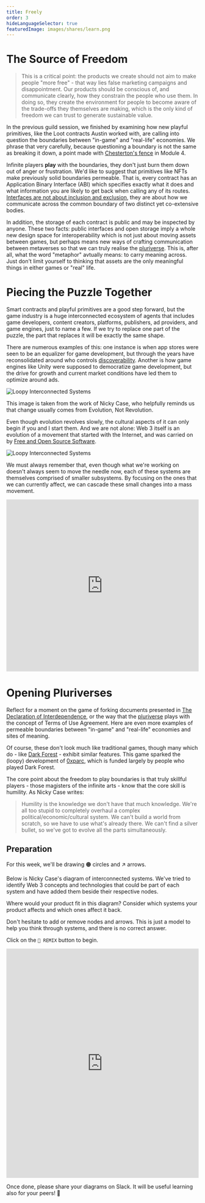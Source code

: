 ```yaml
---
title: Freely
order: 3
hideLanguageSelector: true
featuredImage: images/shares/learn.png
---
```


# The Source of Freedom

> This is a critical point: the products we create should not aim to make people "more free" - that way lies false marketing campaigns and disappointment. Our products should be conscious of, and communicate clearly, how they constrain the people who use them. In doing so, they create the environment for people to become aware of the trade-offs they themselves are making, which is the only kind of freedom we can trust to generate sustainable value.

In the previous guild session, we finished by examining how new playful primitives, like the Loot contracts Austin worked with, are calling into question the boundaries between "in-game" and "real-life" economies. We phrase that very carefully, because questioning a boundary is not the same as breaking it down, a point made with [Chesterton's fence](/learn/module-4/) in Module 4.

Infinite players **play** with the boundaries, they don't just burn them down out of anger or frustration. We'd like to suggest that primitives like NFTs make previously solid boundaries permeable. That is, every contract has an Application Binary Interface (ABI) which specifies exactly what it does and what information you are likely to get back when calling any of its routes. [Interfaces are not about inclusion and exclusion](/learn/module-4/self-enquiry/#signature-performances), they are about how we communicate across the common boundary of two distinct yet co-extensive bodies. 

In addition, the storage of each contract is public and may be inspected by anyone. These two facts: public interfaces and open storage imply a whole new design space for interoperability which is not just about moving assets between games, but perhaps means new ways of crafting communication between metaverses so that we can truly realise the [pluriverse](https://pluriverse.world/). This is, after all, what the word "metaphor" avtually means: to carry meaning across. Just don't limit yourself to thinking that assets are the only meaningful things in either games or "real" life.

# Piecing the Puzzle Together

Smart contracts and playful primitives are a good step forward, but the game industry is a huge interconnected ecosystem of agents that includes game developers, content creators, platforms, publishers, ad providers, and game engines, just to name a few. If we try to replace one part of the puzzle, the part that replaces it will be exactly the same shape.

There are numerous examples of this: one instance is when app stores were seen to be an equalizer for game development, but through the years have reconsolidated around who controls [discoverability](/track-gaming/module-5/). Another is how game engines like Unity were supposed to democratize game development, but the drive for growth and current market conditions have led them to optimize around ads.

<Image src="/images/gaming-img/loopy.gif" alt="Loopy Interconnected Systems" />

This image is taken from the work of Nicky Case, who helpfully reminds us that change usually comes from <Link to="https://blog.ncase.me/evolution-not-revolution/">Evolution, Not Revolution.</Link> 

Even though evolution revolves slowly, the cultural aspects of it can only begin if you and I start them. And we are not alone: Web 3 itself is an evolution of a movement that started with the Internet, and was carried on by [Free and Open Source Software](/learn/module-3/freedom/#free-software).

<Image src="/images/gaming-img/opensourceloopy.gif" alt="Loopy Interconnected Systems" />

We must always remember that, even though what we're working on doesn't always seem to move the needle now, each of these systems are themselves comprised of smaller subsystems. By focusing on the ones that we can currently affect, we can cascade these small changes into a mass movement.

<iframe width="100%" height="450" frameborder="0" src="https://ncase.me/loopy/v1/?embed=1&data=[[[3,987,448,0.16,%22Ad%2520money%22,3],[5,666,426,0.5,%22TRUST%22,2],[6,500,318,0.16,%22Web%25203%2520Game%22,5],[7,816,312,0.16,%22Clickbait%2520Games%22,1],[8,808,529,0.5,%22Social%2520reach%22,1],[9,518,526,0.5,%22Social%2520reach%22,5],[10,359,449,0.16,%22Radical%2520Markets%22,3],[11,661,263,0,%22%255Bclick%2520to%2520start%255D%22,3]],[[7,5,-11,-1,0],[6,5,16,1,0],[7,8,16,1,0],[8,3,-53,1,0],[7,8,48,1,0],[6,9,-14,1,0],[9,10,49,1,0],[11,7,17,1,0],[11,6,-16,1,0],[8,9,8,-1,0],[9,8,-48,-1,0],[10,6,55,1,0],[3,7,-73,1,0],[7,8,81,1,0]],[[659,628,%22attention%2520economy%250Ais%2520zero-sum%22],[1000,583,%22clickbait%2520games%250Afund%2520themselves%2520more%22],[346,581,%22web%25203%2520games%250Afund%2520themselves%2520a%2520bit%22]],13%5D"></iframe>

# Opening Pluriverses

Reflect for a moment on the game of forking documents presented in [The Declaration of Interdependence](https://www.interdependence.online/about), or the way that the [pluriverse](https://pluriverse.world/) plays with the concept of Terms of Use Agreement. Here are even more examples of permeable boundaries between "in-game" and "real-life" economies and sites of meaning.

Of course, these don't look much like traditional games, though many which do - like [Dark Forest](https://zkga.me/) - exhibit similar features. This game sparked the (loopy) development of [0xparc](https://www.0xparc.org/blog/program-for-applied-research), which is funded largely by people who played Dark Forest.

The core point about the freedom to play boundaries is that truly skillful players - those magisters of the infinite arts - know that the core skill is humility. As Nicky Case writes:

> Humility is the knowledge we don't have that much knowledge. We're all too stupid to completely overhaul a complex political/economic/cultural system. We can't build a world from scratch, so we have to use what's already there. We can't find a silver bullet, so we've got to evolve all the parts simultaneously.

## Preparation

For this week, we'll be drawing 🟠 circles and ↗ arrows. 

Below is Nicky Case's diagram of interconnected systems. We've tried to identify Web 3 concepts and technologies that could be part of each system and have added them beside their respective nodes. 

Where would your product fit in this diagram? Consider which systems your product affects and which ones affect it back.

Don't hesitate to add or remove nodes and arrows. This is just a model to help you think through systems, and there is no correct answer.

Click on the `🔀 REMIX` button to begin. 

<iframe width="100%" height="600" frameborder="0" src="https://ncase.me/loopy/v1.1/?embed=1&data=[[[1,672,551,1,%22Technology%22,4],[2,669,119,1,%22Policy%22,0],[3,395,332,1,%22Culture%22,2],[4,944,330,1,%22Economics%22,3],[5,131,404,1,%22Cryptoart%22,2],[6,282,397,1,%22Social%2520Tokens%22,2],[7,253,540,1,%22Sustainability%22,2],[8,215,251,1,%22Memes%22,2],[9,838,70,1,%22Smart%2520Contracts%22,0],[10,494,75,1,%22Regulation%22,0],[11,1016,144,1,%22OS%2520Foundations%22,0],[12,326,133,1,%22DAOs%22,0],[13,1208,370,1,%22Discoverability%22,3],[14,1089,281,1,%22Gamification%22,3],[15,541,619,1,%22Blockchains%22,4],[16,813,622,1,%22Decentralized%2520Storage%22,4],[17,1153,582,1,%22DeFi%22,3],[18,1054,440,1,%22Radical%2520Economics%22,3],[19,415,533,1,%22Zero%2520Knowledge%22,4],[20,942,543,1,%22Protocols%22,4]],[[1,2,61,1,0],[2,1,49,1,0],[3,2,58,1,0],[2,3,37,1,0],[3,1,-60,1,0],[1,3,-53,1,0],[1,4,-69,1,0],[1,4,40,1,0],[4,2,39,1,0],[2,4,57,1,0],[3,4,-49,1,0],[4,3,-55,1,0]],[],20%5D"></iframe>

Once done, please share your diagrams on Slack. It will be useful learning also for your peers! 🙌